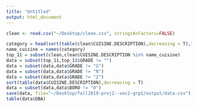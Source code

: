 ```yaml
---
title: "Untitled"
output: html_document
---
```


```r
clean <- read.csv("~/Desktop/clean.csv", stringsAsFactors=FALSE)

category = head(sort(table(clean$CUISINE.DESCRIPTION),decreasing = T),11)
name_cuisine = names(category)
top_11 = subset(clean,clean$CUISINE.DESCRIPTION %in% name_cuisine)
data = subset(top_11,top_11$GRADE != "")
data = subset(data,data$GRADE != "G")
data = subset(data,data$GRADE != "N")
data = subset(data,data$GRADE != "Z")
sort(table(data$CUISINE.DESCRIPTION),decreasing = T)
data = subset(data,data$BORO != "0")
save(data, file="~/Desktop/fall2019-proj2--sec2-grp1/output/data.csv")
table(data$DBA)
```

